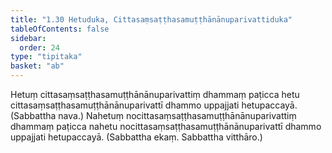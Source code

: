 ```yaml
---
title: "1.30 Hetuduka, Cittasaṃsaṭṭhasamuṭṭhānānuparivattiduka"
tableOfContents: false
sidebar:
  order: 24
type: "tipitaka"
basket: "ab"
---
```



<DynamicBreadcrumb />

<Division number="54">

<Paragraph number="154">
Hetuṃ cittasaṃsaṭṭhasamuṭṭhānānuparivattiṃ dhammaṃ paṭicca hetu cittasaṃsaṭṭhasamuṭṭhānānuparivattī dhammo uppajjati hetupaccayā. (Sabbattha nava.)
</Paragraph>

<Paragraph number="155">
Nahetuṃ nocittasaṃsaṭṭhasamuṭṭhānānuparivattiṃ dhammaṃ paṭicca nahetu nocittasaṃsaṭṭhasamuṭṭhānānuparivattī dhammo uppajjati hetupaccayā. (Sabbattha ekaṃ. Sabbattha vitthāro.)
</Paragraph>
</Division>